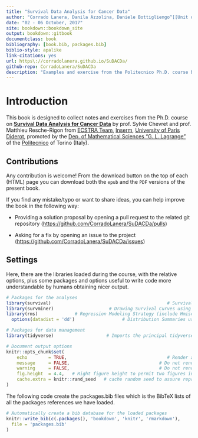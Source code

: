```yaml
--- 
title: "Survival Data Analysis for Cancer Data"
author: "Corrado Lanera, Danila Azzolina, Daniele Bottigliengo^[[Unit of Biostatistics, Epidemiology and Public Health](http://www.dctv.unipd.it/dipartimento/strutture/biostatistica) of the [Dep. of Cardiac, Thoracic and Vascular Sciences](http://www.dctv.unipd.it/) --- [Univ. of Padova](http://www.unipd.it/)]"
date: "02 - 06 October, 2017"
site: bookdown::bookdown_site
output: bookdown::gitbook
documentclass: book
bibliography: [book.bib, packages.bib]
biblio-style: apalike
link-citations: yes
url: https\://corradolanera.github.io/SuDACDa/
github-repo: CorradoLanera/SuDACDa
description: "Examples and exercise from the Politecnico Ph.D. course by prof. Sylvie Chevret and prof. Matthieu Resche-Rigon."
---
```


# Introduction {-}

This book is designed to collect notes and exercises from the Ph.D. course
on [__Survival Data Analysis for Cancer Data__](http://www.politocomunica.polito.it/events/appuntamenti/(idnews)/9665)
by prof. Sylvie Chevret and prof. Matthieu Resche-Rigon from
[ECSTRA Team](http://www.cress-umr1153.fr/),
[Inserm](https://www.inserm.fr/),
[University of Paris Diderot](https://www.univ-paris-diderot.fr/), promoted
by the
[Dep. of Mathematical Sciences "G. L. Lagrange"](http://www.disma.polito.it/) of
the [Politecnico](http://www.polito.it/) of Torino (Italy).


## Contributions {-}

Any contribution is welcome! From the download button on the top of each (HTML) page you can download both the `epub` and the `PDF` versions of the present book. 


If you find any mistake/typo or want to share ideas, you can help improve the book in the following way:

  - Providing a solution proposal by opening a pull request to the related git repository  (<https://github.com/CorradoLanera/SuDACDa/pulls>)
  
  - Asking for a fix by opening an issue to the project
   (<https://github.com/CorradoLanera/SuDACDa/issues>)




## Settings {-}

Here, there are the libraries loaded during the course, with the relative
options, plus some packages and options useful to write code more understandable
by humans obtaining nicer output.

```r
# Packages for the analyses
library(survival)                                            # Survival Analysis
library(survminer)                     # Drawing Survival Curves using 'ggplot2'
library(rms)              # Regression Modeling Strategy (include Hmisc package)
  options(datadist = 'dd')                  # Distribution Summaries used by rms

# Packages for data management 
library(tidyverse)                    # Imports the principal tidyverse packages

# Document output options
knitr::opts_chunk$set(
	echo        = TRUE,                                      # Render all the code
	message     = FALSE,                                  # Do net render messages
	warning     = FALSE,                                  # Do not render warnings
	fig.height  = 4.4,   # Right figure height to permit two figures in a PDF page
	cache.extra = knitr::rand_seed   # cache random seed to assure reproducibility
)
```

The following code create the packages.bib files which is the BibTeX lists of
all the packages references we have loaded.

```r
# Automatically create a bib database for the loaded packages
knitr::write_bib(c(.packages(), 'bookdown', 'knitr', 'rmarkdown'),
  file = 'packages.bib'
)
```

